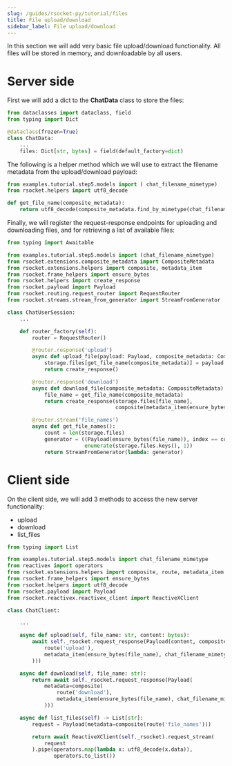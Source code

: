 ```yaml
---
slug: /guides/rsocket-py/tutorial/files
title: File upload/download
sidebar_label: File upload/download
---
```


In this section we will add very basic file upload/download functionality. All files will be stored in memory,
and downloadable by all users.

# Server side

First we will add a dict to the <b>ChatData</b> class to store the files:

```py
from dataclasses import dataclass, field
from typing import Dict

@dataclass(frozen=True)
class ChatData:
    ...
    files: Dict[str, bytes] = field(default_factory=dict)
```

The following is a helper method which we will use to extract the filename metadata from the upload/download payload:

```py
from examples.tutorial.step5.models import ( chat_filename_mimetype)
from rsocket.helpers import utf8_decode

def get_file_name(composite_metadata):
    return utf8_decode(composite_metadata.find_by_mimetype(chat_filename_mimetype)[0].content)
```

Finally, we will register the request-response endpoints for uploading and downloading files, and for retrieving a list of
available files:

```py
from typing import Awaitable

from examples.tutorial.step5.models import (chat_filename_mimetype)
from rsocket.extensions.composite_metadata import CompositeMetadata
from rsocket.extensions.helpers import composite, metadata_item
from rsocket.frame_helpers import ensure_bytes
from rsocket.helpers import create_response
from rsocket.payload import Payload
from rsocket.routing.request_router import RequestRouter
from rsocket.streams.stream_from_generator import StreamFromGenerator

class ChatUserSession:
    ...

    def router_factory(self):
        router = RequestRouter()

        @router.response('upload')
        async def upload_file(payload: Payload, composite_metadata: CompositeMetadata) -> Awaitable[Payload]:
            storage.files[get_file_name(composite_metadata)] = payload.data
            return create_response()

        @router.response('download')
        async def download_file(composite_metadata: CompositeMetadata) -> Awaitable[Payload]:
            file_name = get_file_name(composite_metadata)
            return create_response(storage.files[file_name],
                                   composite(metadata_item(ensure_bytes(file_name), chat_filename_mimetype)))

        @router.stream('file_names')
        async def get_file_names():
            count = len(storage.files)
            generator = ((Payload(ensure_bytes(file_name)), index == count) for (index, file_name) in
                         enumerate(storage.files.keys(), 1))
            return StreamFromGenerator(lambda: generator)
```

# Client side

On the client side, we will add 3 methods to access the new server functionality:
- upload
- download
- list_files

```py
from typing import List

from examples.tutorial.step5.models import chat_filename_mimetype
from reactivex import operators
from rsocket.extensions.helpers import composite, route, metadata_item
from rsocket.frame_helpers import ensure_bytes
from rsocket.helpers import utf8_decode
from rsocket.payload import Payload
from rsocket.reactivex.reactivex_client import ReactiveXClient

class ChatClient:

    ...

    async def upload(self, file_name: str, content: bytes):
        await self._rsocket.request_response(Payload(content, composite(
            route('upload'),
            metadata_item(ensure_bytes(file_name), chat_filename_mimetype)
        )))

    async def download(self, file_name: str):
        return await self._rsocket.request_response(Payload(
            metadata=composite(
                route('download'),
                metadata_item(ensure_bytes(file_name), chat_filename_mimetype)
            )))

    async def list_files(self) -> List[str]:
        request = Payload(metadata=composite(route('file_names')))

        return await ReactiveXClient(self._rsocket).request_stream(
            request
        ).pipe(operators.map(lambda x: utf8_decode(x.data)),
               operators.to_list())
```
